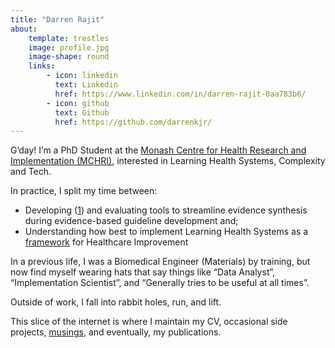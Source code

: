 ```yaml
---
title: "Darren Rajit"
about: 
    template: trestles
    image: profile.jpg
    image-shape: round
    links: 
        - icon: linkedin
          text: Linkedin 
          href: https://www.linkedin.com/in/darren-rajit-0aa783b6/
        - icon: github
          text: Github
          href: https://github.com/darrenkjr/
---
```

::: {.column-page}

G'day! I'm a PhD Student at the [Monash Centre for Health Research and Implementation (MCHRI)](https://mchri.org.au/), interested in Learning Health Systems, Complexity and Tech. 

In practice, I split my time between:

*  Developing ([1](https://darrenkjr-automatedcitationsearch.streamlit.app/)) and evaluating tools to streamline evidence synthesis during evidence-based guideline development and;  
*  Understanding how best to implement Learning Health Systems as a [framework](https://www.frontiersin.org/articles/10.3389/fmed.2021.730021/full) for Healthcare Improvement

In a previous life, I was a Biomedical Engineer (Materials) by training, but now find myself wearing hats that say things like "Data Analyst",  "Implementation Scientist", and "Generally tries to be useful at all times". 

Outside of work, I fall into rabbit holes, run, and lift.

This slice of the internet is where I maintain my CV, occasional side projects, [musings](blog_listing.qmd), and eventually, my publications. 

:::
